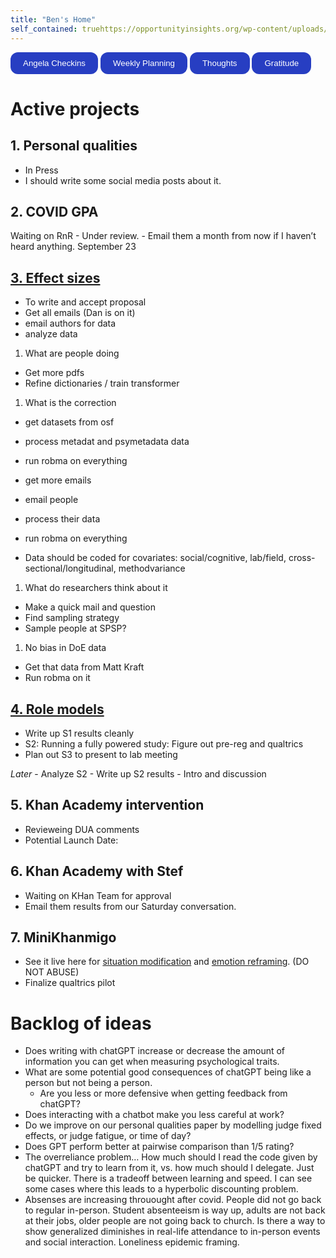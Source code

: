 ```yaml
---
title: "Ben's Home"
self_contained: truehttps://opportunityinsights.org/wp-content/uploads/2023/07/CollegeAdmissions_Nontech.pdf?campaign_id=9&emc=edit_nn_20230724&instance_id=98292&nl=the-morning&regi_id=193353144&segment_id=140117&te=1&user_id=3df1c13f67c1cc50465f5cc2ad3445f5
---
```


<!-- make a button -->
<button onclick="location.href='https://docs.google.com/document/d/1vYE5fymvYNpyUVd9APUqRUy3BS3_jatqYiXHDwDIgfM/edit'" type="button" style="background-color: #273ec2; color: white; padding: 10px 20px;border-radius: 12px;  border: none;">
Angela Checkins
</button>

<button onclick="location.href='https://docs.google.com/spreadsheets/d/1cuRdXy_Ygj9w3IASRL6ZLEFNn8vclvKzmSXdH6ITukI/edit#gid=0'" type="button" style="background-color: #273ec2; color: white; padding: 10px 20px;border-radius: 12px;  border: none;
">
Weekly Planning
</button>

<button onclick="location.href='https://docs.google.com/document/d/13s6nx6HYiW9trQQB7W-npEARN91ONd9QzYcLF39yqrs/edit'" type="button" style="background-color: #273ec2; color: white; padding: 10px 20px;border-radius: 12px;  border: none;
">
Thoughts
</button>

<button onclick="location.href='https://lirabenjamin.github.io/home/gratitude_journal.html'" type="button" style="background-color: #273ec2; color: white; padding: 10px 20px;border-radius: 12px;  border: none;
">
Gratitude
</button>



# Active projects

## 1. Personal qualities
- In Press
- I should write some social media posts about it.

## 2. COVID GPA
Waiting on RnR - Under review. 
- Email them a month from now if I haven't heard anything. September 23

## [3. Effect sizes](https://lirabenjamin.github.io/effect-size)
- To write and accept proposal
- Get all emails (Dan is on it)
- email authors for data
- analyze data

1. What are people doing
- Get more pdfs
- Refine dictionaries / train transformer
  
1. What is the correction
- get datasets from osf
- process metadat and psymetadata data
- run robma on everything

- get more emails
- email people
- process their data
- run robma on everything 

- Data should be coded for covariates: social/cognitive, lab/field, cross-sectional/longitudinal, methodvariance

1. What do researchers think about it
- Make a quick mail and question
- Find sampling strategy
- Sample people at SPSP?

1. No bias in DoE data
- Get that data from Matt Kraft
- Run robma on it

## [4. Role models](https://lirabenjamin.github.io/rolemodels)
- Write up S1 results cleanly
- S2: Running a fully powered study: Figure out pre-reg and qualtrics
- Plan out S3 to present to lab meeting
  
*Later*
- Analyze S2
- Write up S2 results
- Intro and discussion

## 5. Khan Academy intervention
- Revieweing DUA comments
- Potential Launch Date:  

## 6. Khan Academy with Stef
- Waiting on KHan Team for approval
- Email them results from our Saturday conversation.

## 7. MiniKhanmigo
- See it live here for [situation modification](http://reframe001-7a186c892e5e.herokuapp.com/?condition=situation) and [emotion reframing](http://reframe001-7a186c892e5e.herokuapp.com/?condition=emotion). (DO NOT ABUSE)
- Finalize qualtrics pilot

# Backlog of ideas
- Does writing with chatGPT increase or decrease the amount of information you can get when measuring psychological traits.
- What are some potential good consequences of chatGPT being like a person but not being a person.
  - Are you less or more defensive when getting feedback from chatGPT?
- Does interacting with a chatbot make you less careful at work?
- Do we improve on our personal qualities paper by modelling judge fixed effects, or judge fatigue, or time of day?
- Does GPT perform better at pairwise comparison than 1/5 rating?
- The overreliance problem... How much should I read the code given by chatGPT and try to learn from it, vs. how much should I delegate. Just be quicker. There is a tradeoff between learning and speed. I can see some cases where this leads to a hyperbolic discounting problem.
- Absenses are increasing throuought after covid. People did not go back to regular in-person. Student absenteeism is way up, adults are not back at their jobs, older people are not going back to church. Is there a way to show generalized diminishes in real-life attendance to in-person events and social interaction. Loneliness epidemic framing.